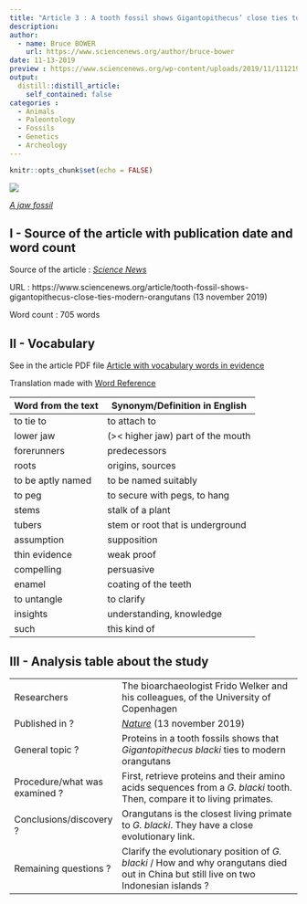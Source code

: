 ```yaml
---
title: "Article 3 : A tooth fossil shows Gigantopithecus’ close ties to modern orangutans"
description: 
author:
  - name: Bruce BOWER
    url: https://www.sciencenews.org/author/bruce-bower
date: 11-13-2019
preview : https://www.sciencenews.org/wp-content/uploads/2019/11/111219_BB_ancient-ape_feat-1028x579.jpg
output:
  distill::distill_article:
    self_contained: false
categories :
  - Animals
  - Paleontology
  - Fossils
  - Genetics
  - Archeology
---
```


```r
knitr::opts_chunk$set(echo = FALSE)
```

![](https://www.sciencenews.org/wp-content/uploads/2019/11/111219_BB_ancient-ape_feat-1028x579.jpg)

[*A jaw fossil*](https://www.sciencenews.org/wp-content/uploads/2019/11/111219_BB_ancient-ape_feat-1028x579.jpg)

## I - Source of the article with publication date and word count

Source of the article : [*Science News*](https://www.sciencenews.org/article/tooth-fossil-shows-gigantopithecus-close-ties-modern-orangutans)

URL : https://www.sciencenews.org/article/tooth-fossil-shows-gigantopithecus-close-ties-modern-orangutans (13 november 2019)
 
Word count : 705 words
 
## II - Vocabulary

See in the article PDF file [Article with vocabulary words in evidence](https://github.com/LouisSimon862/louis-simon-blog/blob/master/pdf/Article3%2Bvoc.pdf)

Translation made with [Word Reference](https://www.wordreference.com/)

| Word from the text | Synonym/Definition in English | French translation |
| ------------------- | ------------------------------ |
| to tie to | to attach to | avoir un lien avec, être lié avec |
| lower jaw | (>< higher jaw) part of the mouth | mâchoire inférieure |
| forerunners | predecessors | prédécesseurs |
| roots | origins, sources | racines, origines |
| to be aptly named | to be named suitably | bien porter son nom |
| to peg | to secure with pegs, to hang | rattacher, fixer |
| stems | stalk of a plant | tige |
| tubers | stem or root that is underground | tubercule |
| assumption | supposition | hypothèse |
| thin evidence | weak proof | indice faible |
| compelling | persuasive | irréfutable |
| enamel | coating of the teeth | émail |
| to untangle | to clarify | résoudre, éclaircir, démêmler | 
| insights | understanding, knowledge | idée, compréhension, vision |
| such | this kind of | de tel(le)(s) |

## III - Analysis table about the study

|                              |                                                                     |
| ---------------------------- | ------------------------------------------------------------------- |
| Researchers                  | The bioarchaeologist Frido Welker and his colleagues, of the University of Copenhagen  |
| Published in ?                |  [*Nature*](https://www.nature.com/articles/s41586-019-1728-8.epdf?referrer_access_token=4pKJzhkqjzULKPiRK7EHbNRgN0jAjWel9jnR3ZoTv0PP72B16iuotO9r1GCwA8ZV-Azg7jC7qeldz9uqEKDvvyWU7nFjoLaNnxLupyB8MQDlu8MvCyjUSicXdDVoPfTdPcdYaE99W1x_DFoWL30a5DYQDM-5H4uE8rUjgxESqfBwQ6-0-ic1kUlOQXmnNH_LE_yW5SjHePWdPmVG5KwJ8F_xZJXdsM0WlBPZUROqrvNaty8Rz-XxXSOqhL0ycuxg4lo_i3P-E4ozas7DFI6P7A4Sa5og36bNEjo-VYb6NvA%3D&tracking_referrer=www.sciencenews.org) (13 november 2019)              |
| General topic ?               | Proteins in a tooth fossils shows that *Gigantopithecus blacki* ties to modern orangutans  |
| Procedure/what was examined ? | First, retrieve proteins and their amino acids sequences from a *G. blacki* tooth. Then, compare it to living primates. |  
| Conclusions/discovery ?       | Orangutans is the closest living primate to *G. blacki*. They have a close evolutionary link.   |
| Remaining questions ?         | Clarify the evolutionary position of *G. blacki* / How and why orangutans died out in China but still live on two Indonesian islands ?|

